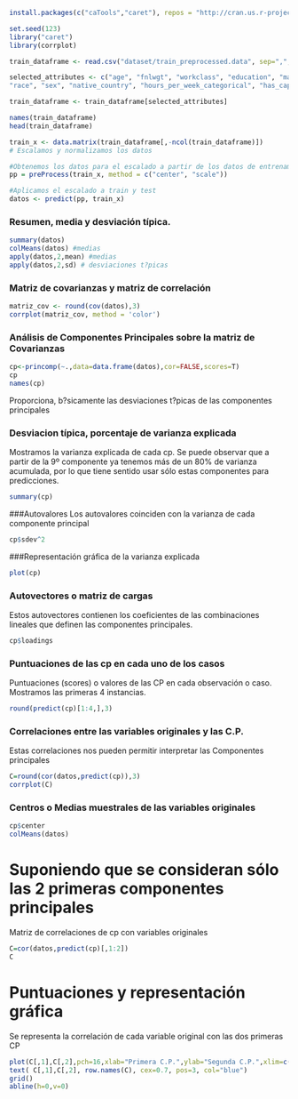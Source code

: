 
```r
install.packages(c("caTools","caret"), repos = "http://cran.us.r-project.org")
```

```r
set.seed(123)
library("caret")
library(corrplot)

```

```r
train_dataframe <- read.csv("dataset/train_preprocessed.data", sep=",", row.names=NULL, header=TRUE)

selected_attributes <- c("age", "fnlwgt", "workclass", "education", "marital_status", "occupation", "relationship", 
"race", "sex", "native_country", "hours_per_week_categorical", "has_capital_gain", "has_capital_loss", "target")

train_dataframe <- train_dataframe[selected_attributes]

names(train_dataframe) 
head(train_dataframe)

```

```r
train_x <- data.matrix(train_dataframe[,-ncol(train_dataframe)])
# Escalamos y normalizamos los datos

#Obtenemos los datos para el escalado a partir de los datos de entrenamiento
pp = preProcess(train_x, method = c("center", "scale"))

#Aplicamos el escalado a train y test
datos <- predict(pp, train_x)
```


### Resumen, media y desviación típica.

```r
summary(datos)
colMeans(datos) #medias
apply(datos,2,mean) #medias
apply(datos,2,sd) # desviaciones t?picas

```

### Matriz de covarianzas y matriz de correlación
```r
matriz_cov <- round(cov(datos),3)
corrplot(matriz_cov, method = 'color')

```



### Análisis de Componentes Principales sobre la matriz de Covarianzas
```r
cp<-princomp(~.,data=data.frame(datos),cor=FALSE,scores=T)
cp
names(cp)

```
Proporciona, b?sicamente las desviaciones t?picas de las componentes principales


### Desviacion típica, porcentaje de varianza explicada
Mostramos la varianza explicada de cada cp. Se puede observar que a partir de la 9º componente ya tenemos más de un 80% de varianza acumulada, por lo que tiene sentido usar sólo estas componentes para predicciones.
 
```r
summary(cp)

```



###Autovalores 
Los autovalores coinciden con la varianza de cada componente principal

```r
cp$sdev^2

```



###Representación gráfica de la varianza explicada

```r
plot(cp)

```

### Autovectores o matriz de cargas

Estos autovectores contienen los coeficientes de las combinaciones lineales que definen las componentes principales.


```r
cp$loadings
```



### Puntuaciones de las cp en cada uno de los casos

Puntuaciones (scores) o valores de las CP en cada observación o caso. Mostramos las primeras 4 instancias.

```r
round(predict(cp)[1:4,],3)
```


### Correlaciones entre las variables originales y las C.P.

Estas correlaciones nos pueden permitir interpretar las Componentes principales
```r
C=round(cor(datos,predict(cp)),3)
corrplot(C)

```



### Centros o Medias muestrales de las variables originales



```r
cp$center
colMeans(datos)

```

# Suponiendo que se consideran sólo las 2 primeras componentes principales

Matriz de correlaciones de cp con variables originales

```r
C=cor(datos,predict(cp)[,1:2])
C

```

# Puntuaciones y representación gráfica

Se representa la correlación de cada variable original con las dos primeras CP

```r


plot(C[,1],C[,2],pch=16,xlab="Primera C.P.",ylab="Segunda C.P.",xlim=c(-1.0,1.0),ylim=c(-1,1))
text( C[,1],C[,2], row.names(C), cex=0.7, pos=3, col="blue")
grid()
abline(h=0,v=0)


```







